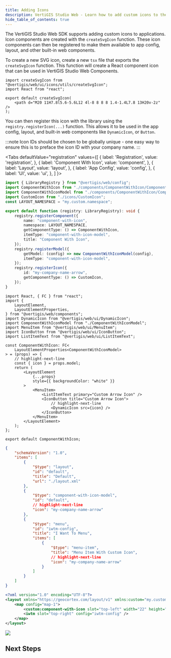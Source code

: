 ```yaml
---
title: Adding Icons
description: VertiGIS Studio Web - Learn how to add custom icons to the Web SDK
hide_table_of_contents: true
---
```



The VertiGIS Studio Web SDK supports adding custom icons to applications. Icon components are created with the `createSvgIcon` function. These icon components can then be registered to make them available to app config, layout, and other built-in web components.

To create a new SVG icon, create a new `tsx` file that exports the `createSvgIcon` function. This function will create a React component icon that can be used in VertiGIS Studio Web Components.

```tsx title="src/icons/CustomIcon.tsx"
import createSvgIcon from "@vertigis/web/ui/icons/utils/createSvgIcon";
import React from "react";

export default createSvgIcon(
    <path d="M20 11H7.8l5.6-5.6L12 4l-8 8 8 8 1.4-1.4L7.8 13H20v-2z" />
);
```

You can then register this icon with the library using the `registry.registerIcon(...)` function. This allows it to be used in the app config, layout, and built-in web components like `DynamicIcon`, or `Button`.

:::note
Icon IDs should be chosen to be globally unique - one easy way to ensure this is to preface the icon ID with your company name.
:::

<Tabs
  defaultValue="registration"
  values={[
    { label: 'Registration', value: 'registration', },
    { label: 'Component With Icon', value: 'component', },
    { label: 'Layout', value: 'layout', },
    { label: 'App Config', value: 'config', },
    { label: 'UI', value: 'ui', },
  ]
}>
<TabItem value="registration">

```ts title="src/index.ts"
import { LibraryRegistry } from "@vertigis/web/config";
import ComponentWithIcon from "./components/ComponentWithIcon/ComponentWithIcon";
import ComponentWithIconModel from "./components/ComponentWithIcon/ComponentWithIconModel";
import CustomIcon from "./icons/CustomIcon";
const LAYOUT_NAMESPACE = "my.custom.namespace";

export default function (registry: LibraryRegistry): void {
    registry.registerComponent({
        name: "component-with-icon",
        namespace: LAYOUT_NAMESPACE,
        getComponentType: () => ComponentWithIcon,
        itemType: "component-with-icon-model",
        title: "Component With Icon",
    });
    registry.registerModel({
        getModel: (config) => new ComponentWithIconModel(config),
        itemType: "component-with-icon-model",
    });
    registry.registerIcon({
        id: "my-company-name-arrow",
        getComponentType: () => CustomIcon,
    });
}
```

</TabItem>
<TabItem value="component">

```tsx title="src/components/ComponentWithIcon/ComponentWithIcon.tsx"
import React, { FC } from "react";
import {
    LayoutElement,
    LayoutElementProperties,
} from "@vertigis/web/components";
import DynamicIcon from "@vertigis/web/ui/DynamicIcon";
import ComponentWithIconModel from "./ComponentWithIconModel";
import MenuItem from "@vertigis/web/ui/MenuItem";
import IconButton from "@vertigis/web/ui/IconButton";
import ListItemText from "@vertigis/web/ui/ListItemText";

const ComponentWithIcon: FC<
    LayoutElementProperties<ComponentWithIconModel>
> = (props) => {
    // highlight-next-line
    const { icon } = props.model;
    return (
        <LayoutElement
            {...props}
            style={{ backgroundColor: "white" }}
        >
            <MenuItem>
                <ListItemText primary="Custom Arrow Icon" />
                <IconButton title="Custom Arrow Icon">
                    // highlight-next-line
                    <DynamicIcon src={icon} />
                </IconButton>
            </MenuItem>
        </LayoutElement>
    );
};

export default ComponentWithIcon;
```

</TabItem>
<TabItem value="config">

```json title="app/app.json"
{
    "schemaVersion": "1.0",
    "items": [
        {
            "$type": "layout",
            "id": "default",
            "title": "Default",
            "url": "./layout.xml"
        },
        {
            "$type": "component-with-icon-model",
            "id": "default",
            // highlight-next-line
            "icon": "my-company-name-arrow"
        },
        {
            "$type": "menu",
            "id": "iwtm-config",
            "title": "I Want To Menu",
            "items": [
                {
                    "$type": "menu-item",
                    "title": "Menu Item With Custom Icon",
                    // highlight-next-line
                    "icon": "my-company-name-arrow"
                }
            ]
        }
    ]
}
```

</TabItem>
<TabItem value="layout">

```xml title="app/layout.xml"
<?xml version="1.0" encoding="UTF-8"?>
<layout xmlns="https://geocortex.com/layout/v1" xmlns:custom="my.custom.namespace">
    <map config="map-1">
        <custom:component-with-icon slot="top-left" width="22" height="5" config="default"/>
        <iwtm slot="top-right" config="iwtm-config" />
    </map>
</layout>
```

</TabItem>
<TabItem value="ui">
<img src={useBaseUrl("img/web-custom-dynamic-icon.png")}/>
</TabItem>
</Tabs>

## Next Steps

<UseCaseContainer>
    <UseCaseCard
        title="Use Icons in Components"
        description="Learn how to use icons in custom components"
        link={useBaseUrl("docs/web/sdk-components-styling")}
    />
</UseCaseContainer>

